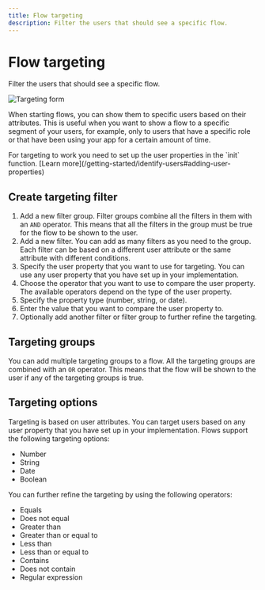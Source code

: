 ```yaml
---
title: Flow targeting
description: Filter the users that should see a specific flow.
---
```


# Flow targeting

Filter the users that should see a specific flow.

![Targeting form](/creating-flows/targeting.png)

When starting flows, you can show them to specific users based on their attributes. This is useful when you want to show a flow to a specific segment of your users, for example, only to users that have a specific role or that have been using your app for a certain amount of time.

<BetterCallout variant="warning">
  For targeting to work you need to set up the user properties in the `init` function. [Learn
  more](/getting-started/identify-users#adding-user-properties)
</BetterCallout>

## Create targeting filter

1. Add a new filter group. Filter groups combine all the filters in them with an `AND` operator. This means that all the filters in the group must be true for the flow to be shown to the user.
2. Add a new filter. You can add as many filters as you need to the group. Each filter can be based on a different user attribute or the same attribute with different conditions.
3. Specify the user property that you want to use for targeting. You can use any user property that you have set up in your implementation.
4. Choose the operator that you want to use to compare the user property. The available operators depend on the type of the user property.
5. Specify the property type (number, string, or date).
6. Enter the value that you want to compare the user property to.
7. Optionally add another filter or filter group to further refine the targeting.

## Targeting groups

You can add multiple targeting groups to a flow. All the targeting groups are combined with an `OR` operator. This means that the flow will be shown to the user if any of the targeting groups is true.

## Targeting options

Targeting is based on user attributes. You can target users based on any user property that you have set up in your implementation. Flows support the following targeting options:

- Number
- String
- Date
- Boolean

You can further refine the targeting by using the following operators:

- Equals
- Does not equal
- Greater than
- Greater than or equal to
- Less than
- Less than or equal to
- Contains
- Does not contain
- Regular expression
